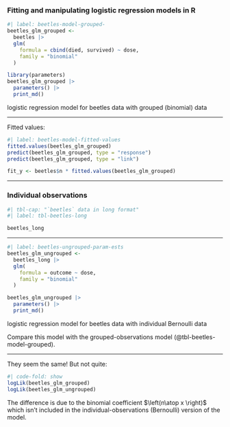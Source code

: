 ### Fitting and manipulating logistic regression models in R

:::{#tbl-beetles-model-grouped}

```r
#| label: beetles-model-grouped-
beetles_glm_grouped <-
  beetles |>
  glm(
    formula = cbind(died, survived) ~ dose,
    family = "binomial"
  )

library(parameters)
beetles_glm_grouped |>
  parameters() |>
  print_md()
```

logistic regression model for beetles data with grouped (binomial) data

:::

---

Fitted values:

```r
#| label: beetles-model-fitted-values
fitted.values(beetles_glm_grouped)
predict(beetles_glm_grouped, type = "response")
predict(beetles_glm_grouped, type = "link")

fit_y <- beetles$n * fitted.values(beetles_glm_grouped)
```

---

### Individual observations

```r
#| tbl-cap: "`beetles` data in long format"
#| label: tbl-beetles-long

beetles_long
```

---

:::{#tbl-beetles-model-ungrouped}

```r
#| label: beetles-ungrouped-param-ests
beetles_glm_ungrouped <-
  beetles_long |>
  glm(
    formula = outcome ~ dose,
    family = "binomial"
  )

beetles_glm_ungrouped |>
  parameters() |>
  print_md()
```

logistic regression model for beetles data with individual Bernoulli data

:::

:::{#exr-compare-grouped-ungrouped}
Compare this model with the grouped-observations model (@tbl-beetles-model-grouped).
:::

---

:::{#sol-compare-grouped-ungrouped}

::: notes
They seem the same! But not quite:
:::

```r
#| code-fold: show
logLik(beetles_glm_grouped)
logLik(beetles_glm_ungrouped)
```

::: notes
The difference is due to the binomial coefficient
$\left(n\atop x \right)$ which isn't included in the
individual-observations (Bernoulli) version of the model.
:::

:::
